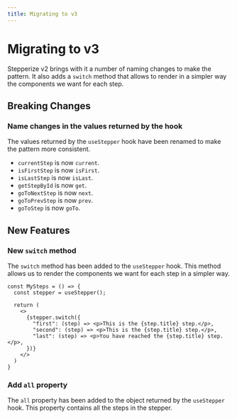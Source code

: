 ```yaml
---
title: Migrating to v3
---
```


# Migrating to v3

Stepperize v2 brings with it a number of naming changes to make the pattern. 
It also adds a `switch` method that allows to render in a simpler way the components we want for each step.

## Breaking Changes

### Name changes in the values returned by the hook

The values returned by the `useStepper` hook have been renamed to make the pattern more consistent.

- `currentStep` is now `current`.
- `isFirstStep` is now `isFirst`.
- `isLastStep` is now `isLast`.
- `getStepById` is now `get`.
- `goToNextStep` is now `next`.
- `goToPrevStep` is now `prev`.
- `goToStep` is now `goTo`.

## New Features

### New `switch` method

The `switch` method has been added to the `useStepper` hook. This method allows us to render the components we want for each step in a simpler way.

```tsx
const MySteps = () => {
  const stepper = useStepper();

  return (
    <>
      {stepper.switch({
        "first": (step) => <p>This is the {step.title} step.</p>,
        "second": (step) => <p>This is the {step.title} step.</p>,
        "last": (step) => <p>You have reached the {step.title} step.</p>,
      })}
    </>
  )
}
```

### Add `all` property

The `all` property has been added to the object returned by the `useStepper` hook. This property contains all the steps in the stepper.

```tsx